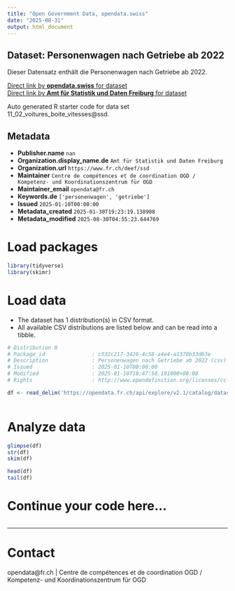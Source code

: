 ```yaml
---
title: "Open Government Data, opendata.swiss"
date: "2025-08-31"
output: html_document
---
```


## Dataset: Personenwagen nach Getriebe ab 2022

Dieser Datensatz enthält die Personenwagen nach Getriebe ab 2022.

[Direct link by **opendata.swiss** for dataset](https://opendata.swiss/de/dataset/personenwagen-nach-getriebe-ab-2022)<br>
[Direct link by **Amt für Statistik und Daten Freiburg** for dataset](https://opendata.fr.ch/explore/dataset/11_02_voitures_boite_vitesses/)

Auto generated R starter code for data set 11_02_voitures_boite_vitesses@ssd.

## Metadata

- **Publisher.name** `nan`
- **Organization.display_name.de** `Amt für Statistik und Daten Freiburg`
- **Organization.url** `https://www.fr.ch/deef/ssd`
- **Maintainer** `Centre de compétences et de coordination OGD / Kompetenz- und Koordinationszentrum für OGD`
- **Maintainer_email** `opendata@fr.ch`
- **Keywords.de** `['personenwagen', 'getriebe']`
- **Issued** `2025-01-10T00:00:00`
- **Metadata_created** `2025-01-30T19:23:19.138908`
- **Metadata_modified** `2025-08-30T04:55:23.644769`


# Load packages

```r

library(tidyverse)
library(skimr)

```

# Load data

-   The dataset has 1 distribution(s) in CSV format.
-   All available CSV distributions are listed below and can be read into a tibble.

```r

# Distribution 0
# Package_id               : c532c217-3426-4c58-a4e4-a1370b33d63e
# Description              : Personenwagen nach Getriebe ab 2022 (csv)
# Issued                   : 2025-01-10T00:00:00
# Modified                 : 2025-01-10T18:47:58.191000+00:00
# Rights                   : http://www.opendefinition.org/licenses/cc-by-sa

df <- read_delim('https://opendata.fr.ch/api/explore/v2.1/catalog/datasets/11_02_voitures_boite_vitesses/exports/csv?use_labels=true')



```

# Analyze data

```r

glimpse(df)
str(df)
skim(df)

head(df)
tail(df)

```

# Continue your code here...

```r

```

------------------------------------------------------------------------

# Contact

opendata@fr.ch | Centre de compétences et de coordination OGD / Kompetenz- und Koordinationszentrum für OGD

